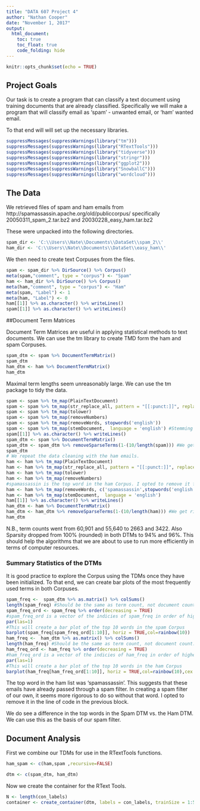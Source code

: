 ---
title: "DATA 607 Project 4"
author: "Nathan Cooper"
date: "November 1, 2017"
output:
  html_document:
    toc: true
    toc_float: true
    code_folding: hide
---

```{r setup, include=FALSE}
knitr::opts_chunk$set(echo = TRUE)
```

## Project Goals

Our task is to create a program that can classify a text document using training documents that are already classified. Specifically we will make a program that will classify email as 'spam' - unwanted email, or 'ham' wanted email.

To that end will will set up the necessary libraries.

```{r libraries, eval=TRUE}
suppressMessages(suppressWarnings(library("tm")))
suppressMessages(suppressWarnings(library("RTextTools")))
suppressMessages(suppressWarnings(library("tidyverse")))
suppressMessages(suppressWarnings(library("stringr")))
suppressMessages(suppressWarnings(library("ggplot2")))
suppressMessages(suppressWarnings(library("SnowballC")))
suppressMessages(suppressWarnings(library("wordcloud")))
```

## The Data

We retrieved files of spam and ham emails from http://spamassassin.apache.org/old/publiccorpus/
specifically 20050311_spam_2.tar.bz2 and 20030228_easy_ham.tar.bz2

These were unpacked into the following directories.

```{r dir, eval=TRUE}
spam_dir <- 'C:\\Users\\Nate\\Documents\\DataSet\\spam_2\\'
ham_dir <- 'C:\\Users\\Nate\\Documents\\DataSet\\easy_ham\\'
```

We then need to create text Corpuses from the files.

```{r corp, eval=TRUE}
spam <- spam_dir %>% DirSource() %>% Corpus()
meta(spam,"comment", type = "corpus") <- "Spam"
ham <- ham_dir %>% DirSource() %>% Corpus()
meta(ham,"comment", type = "corpus") <- "Ham"
meta(spam, "Label") <- 1
meta(ham, "Label") <- 0
ham[[1]] %>% as.character() %>% writeLines()
spam[[1]] %>% as.character() %>% writeLines()
```

##Document Term Matrices

Document Term  Matrices are useful in applying statistical methods to text documents. We can use the tm library to create TMD form the ham and spam Corpuses.

```{r tdm, eval=TRUE}
spam_dtm <- spam %>% DocumentTermMatrix()
spam_dtm
ham_dtm <- ham %>% DocumentTermMatrix()
ham_dtm
```

Maximal term lengths seem unreasonably large. We can use the tm package to tidy the data.

```{r, tm_tidy, eval=TRUE}
spam <- spam %>% tm_map(PlainTextDocument)
spam <- spam %>% tm_map(str_replace_all, pattern = "[[:punct:]]", replacement = " ")
spam <- spam %>% tm_map(tolower)
spam <- spam %>% tm_map(removeNumbers)
spam <- spam %>% tm_map(removeWords, stopwords('english'))
spam <- spam %>% tm_map(stemDocument,  language = 'english') #Stemming seems to truncate words
spam[[1]] %>% as.character() %>% writeLines()
spam_dtm <- spam %>% DocumentTermMatrix()
spam_dtm <- spam_dtm %>% removeSparseTerms(1-(10/length(spam))) #We get rid of terms used in fewer than 10 documents
spam_dtm
# We repeat the data cleaning with the ham emails.
ham <- ham %>% tm_map(PlainTextDocument)
ham <- ham %>% tm_map(str_replace_all, pattern = "[[:punct:]]", replacement = " ")
ham <- ham %>% tm_map(tolower)
ham <- ham %>% tm_map(removeNumbers)
#spamassassin is the top word in the ham Corpus. I opted to remove it for a more rigorous spam filter.
ham <- ham %>% tm_map(removeWords, c('spamassassin',stopwords('english')))
ham <- ham %>% tm_map(stemDocument,  language = 'english')
ham[[1]] %>% as.character() %>% writeLines()
ham_dtm <- ham %>% DocumentTermMatrix()
ham_dtm <- ham_dtm %>% removeSparseTerms(1-(10/length(ham))) #We get rid of terms used in fewer than 10 documents
ham_dtm
```

N.B., term counts went from 60,901 and 55,640 to 2663 and 3422. Also Sparsity dropped from 100% (rounded) in both DTMs to 94% and 96%. This should help the algorithms that we are about to use to run more efficiently in terms of computer resources.

### Summary Statistics of the DTMs

It is good practice to explore the Corpus using the TDMs once they have been initialized. To that end, we can create bar plots of the most frequently used terms in both Corpuses.

```{r sum_tdm, eval=TRUE}
spam_freq <-  spam_dtm %>% as.matrix() %>% colSums()
length(spam_freq) #Should be the same as term count, not document count.
spam_freq_ord <- spam_freq %>% order(decreasing = TRUE)
#spam_freq_ord is a vector of the indicies of spam_freq in order of highest word count to lowest.
par(las=1)
#This will create a bar plot of the top 10 words in the spam Corpus
barplot(spam_freq[spam_freq_ord[1:10]], horiz = TRUE,col=rainbow(10))
ham_freq <-  ham_dtm %>% as.matrix() %>% colSums()
length(ham_freq) #Should be the same as term count, not document count.
ham_freq_ord <- ham_freq %>% order(decreasing = TRUE)
#ham_freq_ord is a vector of the indicies of ham_freq in order of highest word count to lowest.
par(las=1)
#This will create a bar plot of the top 10 words in the ham Corpus
barplot(ham_freq[ham_freq_ord[1:10]], horiz = TRUE,col=rainbow(10),cex.names=0.7)

```

The top word in the ham list was 'spamassassin'. This suggests that these emails have already passed through a spam filter. In creating a spam filter of our own, it seems more rigorous to do so without that word. I opted to remove it in the line of code in the previous block.

We do see a difference in the top words in the Spam DTM vs. the Ham DTM. We can use this as the basis of our spam filter.


## Document Analysis

First we combine our TDMs for use in the RTextTools functions.
```{r combine, eval=TRUE}
ham_spam <- c(ham,spam ,recursive=FALSE)

dtm <- c(spam_dtm, ham_dtm)
```

Now we create the container for the RText Tools.
```{r cont,eval=TRUE}
N <- length(con_labels)
container <- create_container(dtm, labels = con_labels, trainSize = 1:501,testSize = 502:N,virgin = TRUE)
```






